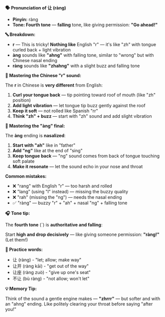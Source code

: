 **🗣️ Pronunciation of 让 (ràng)**

- **Pinyin:** ràng
- **Tone: Fourth tone** — **falling** tone, like giving permission: **"Go ahead!"**

**🔤 Breakdown:**

- **r** — This is tricky! **Nothing like** English "r" — it's like "zh" with tongue curled back +
  light vibration
- **àng** sounds like **"ahng"** with falling tone, similar to "wrong" but with Chinese nasal ending
- **ràng** sounds like **"zhahng"** with a slight buzz and falling tone

**🎯 Mastering the Chinese "r" sound:**

The **r** in Chinese is **very different** from English:

1. **Curl your tongue back** — tip pointing toward roof of mouth (like "zh" position)
2. **Add light vibration** — let tongue tip buzz gently against the roof
3. **Keep it soft** — not rolled like Spanish "rr"
4. **Think "zh" + buzz** — start with "zh" sound and add slight vibration

**🎯 Mastering the "àng" final:**

The **àng** ending is **nasalized**:

1. **Start with "ah"** like in "father"
2. **Add "ng"** like at the end of "sing"
3. **Keep tongue back** — "ng" sound comes from back of tongue touching soft palate
4. **Make it resonate** — let the sound echo in your nose and throat

**Common mistakes:**

- ❌ "rang" with English "r" — too harsh and rolled
- ❌ "lang" (using "l" instead) — missing the buzzy quality
- ❌ "rah" (missing the "ng") — needs the nasal ending
- ✅ "ràng" — buzzy "r" + "ah" + nasal "ng" + falling tone

**🎧 Tone tip:**

The **fourth tone** (ˋ) is **authoritative and falling**:

Start **high and drop decisively** — like giving someone permission: **"ràng!"** (Let them!)

**📝 Practice words:**

- 让 (ràng) - "let; allow; make way"
- 让开 (ràng kāi) - "get out of the way"
- 让座 (ràng zuò) - "give up one's seat"
- 不让 (bù ràng) - "not allow; won't let"

**💡 Memory Tip:**

Think of the sound a gentle engine makes — **"zhrrr"** — but softer and with an "ahng" ending. Like
politely clearing your throat before saying "after you!"
